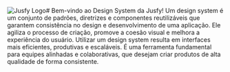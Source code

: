 
<Meta title='Example/Introduction' />

<style>
  {`

  img {
    width: 300px;
    margin: 20px;
  }
  `}
</style>

<img src='https://jusfy.com.br/client/assets/logo-jusfy.svg' alt='Jusfy Logo' /># Bem-vindo ao Design
System da Jusfy! Um design system é um conjunto de padrões, diretrizes e componentes reutilizáveis que
garantem consistência no design e desenvolvimento de uma aplicação. Ele agiliza o processo de criação,
promove a coesão visual e melhora a experiência do usuário. Utilizar um design system resulta em interfaces
mais eficientes, produtivas e escaláveis. É uma ferramenta fundamental para equipes alinhadas e colaborativas,
que desejam criar produtos de alta qualidade de forma consistente.
